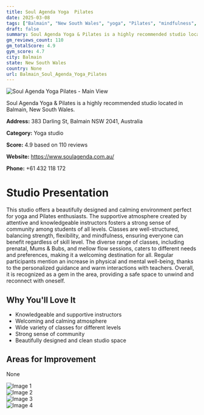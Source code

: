 ```yaml
---
title: Soul Agenda Yoga  Pilates
date: 2025-03-08
tags: ["Balmain", "New South Wales", "yoga", "Pilates", "mindfulness", "calm atmosphere", "community-focused", "Balmain"]  
draft: false
summary: Soul Agenda Yoga & Pilates is a highly recommended studio located in Balmain, New South Wales.
gm_reviews_count: 110
gm_totalScore: 4.9
gym_score: 4.7
city: Balmain
state: New South Wales
country: None
url: Balmain_Soul_Agenda_Yoga_Pilates
---
```


<div className="aspect-[16/9] relative my-8">
  <img 
    src="https://lh5.googleusercontent.com/p/AF1QipP02rFXhRYyU1Bq5lTKafhnhwVvM2wjSVGzEKNg=w1920-h1080-k-no"
    alt="Soul Agenda Yoga  Pilates - Main View"
    className="object-cover absolute inset-0 w-full h-full rounded-lg"
  />
</div>

Soul Agenda Yoga & Pilates is a highly recommended studio located in Balmain, New South Wales.

**Address:** 383 Darling St, Balmain NSW 2041, Australia

**Category:** Yoga studio

**Score:** 4.9 based on 110 reviews

**Website:** https://www.soulagenda.com.au/

**Phone:** +61 432 118 172

# Studio Presentation

This studio offers a beautifully designed and calming environment perfect for yoga and Pilates enthusiasts. The supportive atmosphere created by attentive and knowledgeable instructors fosters a strong sense of community among students of all levels. Classes are well-structured, balancing strength, flexibility, and mindfulness, ensuring everyone can benefit regardless of skill level. The diverse range of classes, including prenatal, Mums & Bubs, and mellow flow sessions, caters to different needs and preferences, making it a welcoming destination for all. Regular participants mention an increase in physical and mental well-being, thanks to the personalized guidance and warm interactions with teachers. Overall, it is recognized as a gem in the area, providing a safe space to unwind and reconnect with oneself.

## Why You'll Love It

- Knowledgeable and supportive instructors
- Welcoming and calming atmosphere
- Wide variety of classes for different levels
- Strong sense of community
- Beautifully designed and clean studio space

## Areas for Improvement

None

<div className="grid grid-cols-1 xl:grid-cols-2 gap-4 my-8">
<div className="aspect-[4/3] relative"><img src="https://lh3.googleusercontent.com/p/AF1QipOsKApdVn5a88W1hrRszjgSZh6nXxfRvUSwhQdy=w1920-h1080-k-no" alt="Image 1" className="object-cover absolute inset-0 w-full h-full rounded-lg" /></div>
<div className="aspect-[4/3] relative"><img src="https://lh5.googleusercontent.com/p/AF1QipMME2X1dS7ycGuoGkn7lEg9sAOKHGrJAS-PZSF-=w1920-h1080-k-no" alt="Image 2" className="object-cover absolute inset-0 w-full h-full rounded-lg" /></div>
<div className="aspect-[4/3] relative"><img src="https://lh5.googleusercontent.com/p/AF1QipNpuMabb_LEPugKo_d-hVGObG1H6epeISPS74Bl=w1920-h1080-k-no" alt="Image 3" className="object-cover absolute inset-0 w-full h-full rounded-lg" /></div>
<div className="aspect-[4/3] relative"><img src="https://lh5.googleusercontent.com/p/AF1QipNPtHqIotzLn5N_hfoZoiQbsXf1L4WQBAIm-kCU=w1920-h1080-k-no" alt="Image 4" className="object-cover absolute inset-0 w-full h-full rounded-lg" /></div>
</div>